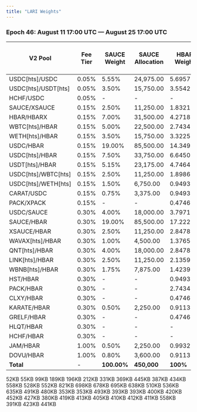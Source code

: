 ```yaml
---
title: "LARI Weights"
---
```


### **Epoch 46: August 11 17:00 UTC — August 25 17:00 UTC**

| V2 Pool             | Fee Tier | SAUCE Weight | SAUCE Allocation | HBAR Weight | HBAR Allocation | PACK Weight | PACK Allocation | HLiquity HBAR Grant Weight | HLiquity HBAR Grant Allocation |
| ------------------- | -------- | ------------ | ---------------- | ----------- | --------------- | ----------- | --------------- | -------------------------- | ------------------------------ |
| USDC[hts]/USDC      | 0.05%    | 5.55%        | 24,975.00        | 5.6957%     | 3,559.81        | -           | -               |                            |                                |
| USDC[hts]/USDT[hts] | 0.05%    | 3.50%        | 15,750.00        | 3.5542%     | 2,221.38        | -           | -               |                            |                                |
| HCHF/USDC           | 0.05%    | -            | -                | -           | -               | -           | -               | 52.00%                     | 3,074.08                       |
| SAUCE/XSAUCE        | 0.15%    | 2.50%        | 11,250.00        | 1.8321%     | 1,145.06        | -           | -               |                            |                                |
| HBAR/HBARX          | 0.15%    | 7.00%        | 31,500.00        | 4.2718%     | 2,669.88        | -           | -               |                            |                                |
| WBTC[hts]/HBAR      | 0.15%    | 5.00%        | 22,500.00        | 2.7434%     | 1,714.63        | -           | -               |                            |                                |
| WETH[hts]/HBAR      | 0.15%    | 3.50%        | 15,750.00        | 3.3225%     | 2,076.56        | -           | -               |                            |                                |
| USDC/HBAR           | 0.15%    | 19.00%       | 85,500.00        | 14.3492%    | 8,968.25        | 10.00%      | 50,025.00       |                            |                                |
| USDC[hts]/HBAR      | 0.15%    | 7.50%        | 33,750.00        | 6.6450%     | 4,153.13        | -           | -               |                            |                                |
| USDT[hts]/HBAR      | 0.15%    | 5.15%        | 23,175.00        | 4.7464%     | 2,966.50        | -           | -               |                            |                                |
| USDC[hts]/WBTC[hts] | 0.15%    | 2.50%        | 11,250.00        | 1.8986%     | 1,186.63        | -           | -               |                            |                                |
| USDC[hts]/WETH[hts] | 0.15%    | 1.50%        | 6,750.00         | 0.9493%     | 593.31          | -           | -               |                            |                                |
| CARAT/USDC          | 0.15%    | 0.75%        | 3,375.00         | 0.9493%     | 593.31          | -           | -               |                            |                                |
| PACK/XPACK          | 0.15%    | -            | -                | 0.4746%     | 296.63          | 15.00%      | 75,037.50       |                            |                                |
| USDC/SAUCE          | 0.30%    | 4.00%        | 18,000.00        | 3.7971%     | 2,373.19        | -           | -               |                            |                                |
| SAUCE/HBAR          | 0.30%    | 19.00%       | 85,500.00        | 17.2225%    | 10,764.06       | 10.00%      | 50,025.00       |                            |                                |
| XSAUCE/HBAR         | 0.30%    | 2.50%        | 11,250.00        | 2.8478%     | 1,779.88        | -           | -               |                            |                                |
| WAVAX[hts]/HBAR     | 0.30%    | 1.00%        | 4,500.00         | 1.3765%     | 860.31          | -           | -               |                            |                                |
| QNT[hts]/HBAR       | 0.30%    | 4.00%        | 18,000.00        | 2.8478%     | 1,779.88        | -           | -               |                            |                                |
| LINK[hts]/HBAR      | 0.30%    | 2.50%        | 11,250.00        | 2.1359%     | 1,334.94        | -           | -               |                            |                                |
| WBNB[hts]/HBAR      | 0.30%    | 1.75%        | 7,875.00         | 1.4239%     | 889.94          | -           | -               |                            |                                |
| HST/HBAR            | 0.30%    | -            | -                | 0.9493%     | 593.31          | -           | -               |                            |                                |
| PACK/HBAR           | 0.30%    | -            | -                | 2.7434%     | 1,714.63        | 65.00%      | 325,162.50      |                            |                                |
| CLXY/HBAR           | 0.30%    | -            | -                | 0.4746%     | 296.63          | -           | -               |                            |                                |
| KARATE/HBAR         | 0.30%    | 0.50%        | 2,250.00         | 0.9113%     | 569.56          | -           | -               |                            |                                |
| GRELF/HBAR          | 0.30%    | -            | -                | 0.4746%     | 296.63          | -           | -               |                            |                                |
| HLQT/HBAR           | 0.30%    | -            | -                | -           | -               | -           | -               | 47.00%                     | 2,778.50                       |
| HCHF/HBAR           | 0.30%    | -            | -                | -           | -               | -           | -               | 1%                         | 59.11                          |
| JAM/HBAR            | 1.00%    | 0.50%        | 2,250.00         | 0.9932%     | 620.75          | -           | -               |                            |                                |
| DOVU/HBAR           | 1.00%    | 0.80%        | 3,600.00         | 0.9113%     | 569.56          | -           |                 |                            |                                |
| **Total**           | -        | **100.00%**  | **450,000**      | **100%**    | **56,588.31**   | **100.00%** | **500,250.00**  |                            | **5,911.69**                   |

<AccordionGroup>
  <Accordion title="Epoch Airdrop Results" defaultOpen="false" icon="paperclip">
    <Card title="Epoch 1 Airdrop Results" icon="paperclip" horizontal="true" href="https://github.com/saucerswaplabs/saucerswap-epoch-results/raw/refs/heads/main/Epoch_1.csv">
      52KB
    </Card>
    <Card title="Epoch 2 Airdrop Results" icon="paperclip" horizontal="true" href="https://github.com/saucerswaplabs/saucerswap-epoch-results/raw/refs/heads/main/Epoch_2.csv">
      55KB
    </Card>
    <Card title="Epoch 3 Airdrop Results" icon="paperclip" horizontal="true" href="https://github.com/saucerswaplabs/saucerswap-epoch-results/raw/refs/heads/main/Epoch_3.csv">
      99KB
    </Card>
    <Card title="Epoch 4 Airdrop Results" icon="paperclip" horizontal="true" href="https://github.com/saucerswaplabs/saucerswap-epoch-results/raw/refs/heads/main/Epoch_4.csv">
      189KB
    </Card>
    <Card title="Epoch 5 Airdrop Results" icon="paperclip" horizontal="true" href="https://github.com/saucerswaplabs/saucerswap-epoch-results/raw/refs/heads/main/Epoch_5.csv">
      196KB
    </Card>
    <Card title="Epoch 6 Airdrop Results" icon="paperclip" horizontal="true" href="https://github.com/saucerswaplabs/saucerswap-epoch-results/raw/refs/heads/main/Epoch_6.csv">
      212KB
    </Card>
    <Card title="Epoch 7 Airdrop Results" icon="paperclip" horizontal="true" href="https://github.com/saucerswaplabs/saucerswap-epoch-results/raw/refs/heads/main/Epoch_7.csv">
      331KB
    </Card>
    <Card title="Epoch 8 Airdrop Results" icon="paperclip" horizontal="true" href="https://github.com/saucerswaplabs/saucerswap-epoch-results/raw/refs/heads/main/Epoch_8.csv">
      369KB
    </Card>
    <Card title="Epoch 9 Airdrop Results" icon="paperclip" horizontal="true" href="https://github.com/saucerswaplabs/saucerswap-epoch-results/raw/refs/heads/main/Epoch_9.csv">
      445KB
    </Card>
    <Card title="Epoch 10 Airdrop Results" icon="paperclip" horizontal="true" href="https://github.com/saucerswaplabs/saucerswap-epoch-results/raw/refs/heads/main/Epoch_10.csv">
      387KB
    </Card>
    <Card title="Epoch 11 Airdrop Results" icon="paperclip" horizontal="true" href="https://github.com/saucerswaplabs/saucerswap-epoch-results/raw/refs/heads/main/Epoch_11.csv">
      434KB
    </Card>
    <Card title="Epoch 12 Airdrop Results" icon="paperclip" horizontal="true" href="https://github.com/saucerswaplabs/saucerswap-epoch-results/raw/refs/heads/main/Epoch_12.csv">
      558KB
    </Card>
    <Card title="Epoch 13 Airdrop Results" icon="paperclip" horizontal="true" href="https://github.com/saucerswaplabs/saucerswap-epoch-results/raw/refs/heads/main/Epoch_13.csv">
      528KB
    </Card>
    <Card title="Epoch 14 Airdrop Results" icon="paperclip" horizontal="true" href="https://github.com/saucerswaplabs/saucerswap-epoch-results/raw/refs/heads/main/Epoch_14.csv">
      552KB
    </Card>
    <Card title="Epoch 15 Airdrop Results" icon="paperclip" horizontal="true" href="https://github.com/saucerswaplabs/saucerswap-epoch-results/raw/refs/heads/main/Epoch_15.csv">
      821KB
    </Card>
    <Card title="Epoch 16 Airdrop Results" icon="paperclip" horizontal="true" href="https://github.com/saucerswaplabs/saucerswap-epoch-results/raw/refs/heads/main/Epoch_16.csv">
      698KB
    </Card>
    <Card title="Epoch 17 Airdrop Results" icon="paperclip" horizontal="true" href="https://github.com/saucerswaplabs/saucerswap-epoch-results/raw/refs/heads/main/Epoch_17.csv">
      678KB
    </Card>
    <Card title="Epoch 18 Airdrop Results" icon="paperclip" horizontal="true" href="https://github.com/saucerswaplabs/saucerswap-epoch-results/raw/refs/heads/main/Epoch_18.csv">
      695KB
    </Card>
    <Card title="Epoch 19 Airdrop Results" icon="paperclip" horizontal="true" href="https://github.com/saucerswaplabs/saucerswap-epoch-results/raw/refs/heads/main/Epoch_19.csv">
      638KB
    </Card>
    <Card title="Epoch 20 Airdrop Results" icon="paperclip" horizontal="true" href="https://github.com/saucerswaplabs/saucerswap-epoch-results/raw/refs/heads/main/Epoch_20.csv">
      510KB
    </Card>
    <Card title="Epoch 21 Airdrop Results" icon="paperclip" horizontal="true" href="https://github.com/saucerswaplabs/saucerswap-epoch-results/raw/refs/heads/main/Epoch_21.csv">
      536KB
    </Card>
    <Card title="Epoch 22 Airdrop Results" icon="paperclip" horizontal="true" href="https://github.com/saucerswaplabs/saucerswap-epoch-results/raw/refs/heads/main/Epoch_22.csv">
      635KB
    </Card>
    <Card title="Epoch 23 Airdrop Results" icon="paperclip" horizontal="true" href="https://github.com/saucerswaplabs/saucerswap-epoch-results/raw/refs/heads/main/Epoch_23.csv">
      491KB
    </Card>
    <Card title="Epoch 24 Airdrop Results" icon="paperclip" horizontal="true" href="https://github.com/saucerswaplabs/saucerswap-epoch-results/raw/refs/heads/main/Epoch_24.csv">
      480KB
    </Card>
    <Card title="Epoch 25 Airdrop Results" icon="paperclip" horizontal="true" href="https://github.com/saucerswaplabs/saucerswap-epoch-results/raw/refs/heads/main/Epoch_25.csv">
      353KB
    </Card>
    <Card title="Epoch 26 Airdrop Results" icon="paperclip" horizontal="true" href="https://github.com/saucerswaplabs/saucerswap-epoch-results/raw/refs/heads/main/Epoch_26.csv">
      353KB
    </Card>
    <Card title="Epoch 27 Airdrop Results" icon="paperclip" horizontal="true" href="https://github.com/saucerswaplabs/saucerswap-epoch-results/raw/refs/heads/main/Epoch_27.csv">
      493KB
    </Card>
    <Card title="Epoch 28 Airdrop Results" icon="paperclip" horizontal="true" href="https://github.com/saucerswaplabs/saucerswap-epoch-results/raw/refs/heads/main/Epoch_28.csv">
      393KB
    </Card>
    <Card title="Epoch 29 Airdrop Results" icon="paperclip" horizontal="true" href="https://github.com/saucerswaplabs/saucerswap-epoch-results/raw/refs/heads/main/Epoch_29.csv">
      393KB
    </Card>
    <Card title="Epoch 30 Airdrop Results" icon="paperclip" horizontal="true" href="https://github.com/saucerswaplabs/saucerswap-epoch-results/raw/refs/heads/main/Epoch_30.csv">
      400KB
    </Card>
    <Card title="Epoch 31 Airdrop Results" icon="paperclip" horizontal="true" href="https://github.com/saucerswaplabs/saucerswap-epoch-results/raw/refs/heads/main/Epoch_31.csv">
      420KB
    </Card>
    <Card title="Epoch 32 Airdrop Results" icon="paperclip" horizontal="true" href="https://github.com/saucerswaplabs/saucerswap-epoch-results/raw/refs/heads/main/Epoch_32.csv">
      452KB
    </Card>
    <Card title="Epoch 33 Airdrop Results" icon="paperclip" horizontal="true" href="https://github.com/saucerswaplabs/saucerswap-epoch-results/raw/refs/heads/main/Epoch_33.csv">
      427KB
    </Card>
    <Card title="Epoch 34 Airdrop Results" icon="paperclip" horizontal="true" href="https://github.com/saucerswaplabs/saucerswap-epoch-results/raw/refs/heads/main/Epoch_34.csv">
      380KB
    </Card>
    <Card title="Epoch 35 Airdrop Results" icon="paperclip" horizontal="true" href="https://github.com/saucerswaplabs/saucerswap-epoch-results/raw/refs/heads/main/Epoch_35.csv">
      419KB
    </Card>
    <Card title="Epoch 36 Airdrop Results" icon="paperclip" horizontal="true" href="https://github.com/saucerswaplabs/saucerswap-epoch-results/raw/refs/heads/main/Epoch_36.csv">
      413KB
    </Card>
    <Card title="Epoch 37 Airdrop Results" icon="paperclip" horizontal="true" href="https://github.com/saucerswaplabs/saucerswap-epoch-results/raw/refs/heads/main/Epoch_37.csv">
      405KB
    </Card>
    <Card title="Epoch 38 Airdrop Results" icon="paperclip" horizontal="true" href="https://github.com/saucerswaplabs/saucerswap-epoch-results/raw/refs/heads/main/Epoch_38.csv">
      410KB
    </Card>
    <Card title="Epoch 39 Airdrop Results" icon="paperclip" horizontal="true" href="https://github.com/saucerswaplabs/saucerswap-epoch-results/raw/refs/heads/main/Epoch_39.csv">
      412KB
    </Card>
    <Card title="Epoch 40 Airdrop Results" icon="paperclip" horizontal="true" href="https://github.com/saucerswaplabs/saucerswap-epoch-results/raw/refs/heads/main/Epoch_40.csv">
      411KB
    </Card>
    <Card title="Epoch 41 Airdrop Results" icon="paperclip" horizontal="true" href="https://github.com/saucerswaplabs/saucerswap-epoch-results/raw/refs/heads/main/Epoch_41.csv">
      558KB
    </Card>
    <Card title="Epoch 42 Airdrop Results" icon="paperclip" horizontal="true" href="https://github.com/saucerswaplabs/saucerswap-epoch-results/raw/refs/heads/main/Epoch_42.csv">
      391KB
    </Card>
    <Card title="Epoch 43 Airdrop Results" icon="paperclip" horizontal="true" href="https://github.com/saucerswaplabs/saucerswap-epoch-results/raw/refs/heads/main/Epoch_43.csv">
      423KB
    </Card>
    <Card title="Epoch 44 Airdrop Results" icon="paperclip" horizontal="true" href="https://github.com/saucerswaplabs/saucerswap-epoch-results/raw/refs/heads/main/Epoch_44.csv">
      441KB
    </Card>
  </Accordion>
</AccordionGroup>